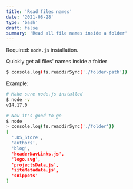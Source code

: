 ```yaml
---
title: 'Read files names'
date: '2021-08-28'
type: 'bash'
draft: false
summary: 'Read all file names inside a folder'
---
```


Required: `node.js` installation.

Quickly get all files' names inside a folder

```bash
$ console.log(fs.readdirSync('./folder-path'))
```

Example:

```bash
# Make sure node.js installed
$ node -v
v14.17.0

# Now it's good to go
$ node
> console.log(fs.readdirSync('./folder'))
[
  '.DS_Store',
  'authors',
  'blog',
  'headerNavLinks.js',
  'logo.svg',
  'projectsData.js',
  'siteMetadata.js',
  'snippets'
]
```
